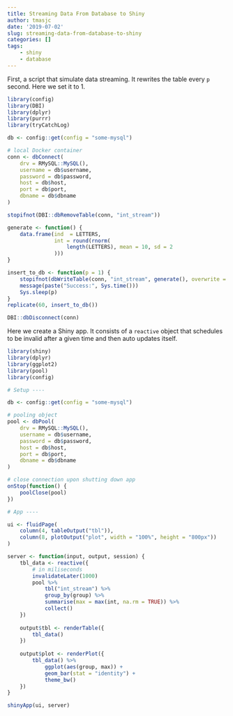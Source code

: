 ```yaml
---
title: Streaming Data From Database to Shiny
author: tmasjc
date: '2019-07-02'
slug: streaming-data-from-database-to-shiny
categories: []
tags: 
    - shiny
    - database
---
```


First, a script that simulate data streaming. It rewrites the table every `p` second. Here we set it to 1.

```r
library(config)
library(DBI)
library(dplyr)
library(purrr)
library(tryCatchLog)

db <- config::get(config = "some-mysql")

# local Docker container
conn <- dbConnect(
    drv = RMySQL::MySQL(),
    username = db$username,
    password = db$password,
    host = db$host,
    port = db$port,
    dbname = db$dbname
)

stopifnot(DBI::dbRemoveTable(conn, "int_stream"))

generate <- function() {
    data.frame(ind  = LETTERS,
               int = round(rnorm(
                   length(LETTERS), mean = 10, sd = 2
               )))
}

insert_to_db <- function(p = 1) {
    stopifnot(dbWriteTable(conn, "int_stream", generate(), overwrite = TRUE))
    message(paste("Success:", Sys.time()))
    Sys.sleep(p)
}
replicate(60, insert_to_db())

DBI::dbDisconnect(conn)
```

Here we create a Shiny app. It consists of a `reactive` object that schedules to be invalid after a given time and then auto updates itself.

```r
library(shiny)
library(dplyr)
library(ggplot2)
library(pool)
library(config)

# Setup ----

db <- config::get(config = "some-mysql")

# pooling object 
pool <- dbPool(
    drv = RMySQL::MySQL(),
    username = db$username,
    password = db$password,
    host = db$host,
    port = db$port,
    dbname = db$dbname
)

# close connection upon shutting down app
onStop(function() {
    poolClose(pool)
})

# App ----

ui <- fluidPage(
    column(4, tableOutput("tbl")),
    column(8, plotOutput("plot", width = "100%", height = "800px"))
)

server <- function(input, output, session) {
    tbl_data <- reactive({
        # in miliseconds
        invalidateLater(1000)
        pool %>% 
            tbl("int_stream") %>% 
            group_by(group) %>% 
            summarise(max = max(int, na.rm = TRUE)) %>% 
            collect()
    })
    
    output$tbl <- renderTable({
        tbl_data()
    })
    
    output$plot <- renderPlot({
        tbl_data() %>% 
            ggplot(aes(group, max)) +
            geom_bar(stat = "identity") + 
            theme_bw()
    })
}

shinyApp(ui, server)
```


